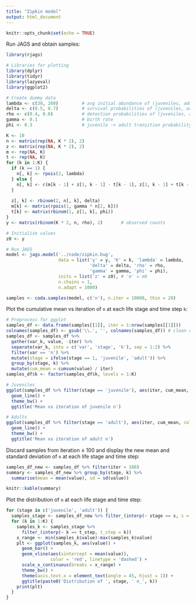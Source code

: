 ```yaml
---
title: "Zipkin model"
output: html_document
---
```


```r
knitr::opts_chunk$set(echo = TRUE)
```

Run JAGS and obtain samples:
```r
library(rjags)

# Libraries for plotting
library(dplyr)
library(tidyr)
library(lazyeval)
library(ggplot2)

# Create dummy data
lambda <- c(30, 200)         # avg initial abundance of (juveniles, adults)
delta <- c(0.5, 0.7)         # survival probabilities of (juveniles, adults)
rho <- c(0.4, 0.8)           # detection probabilities of (juveniles, adults)
gamma <- 0.1                 # birth rate
phi <- 0.3                   # juvenile -> adult transition probability

K <- 10
n <- matrix(rep(NA, K * 2), 2)
z <- matrix(rep(NA, K * 2), 2)
m <- rep(NA, K)
t <- rep(NA, K)
for (k in 1:K) {
  if (k == 1) {
    n[, k] <- rpois(2, lambda)
  } else {
    n[, k] <- c(m[k - 1] + z[1, k - 1] - t[k - 1], z[2, k - 1] + t[k - 1])
  }
  
  z[, k] <- rbinom(2, n[, k], delta)
  m[k] <- matrix(rpois(1, gamma * n[2, k]))
  t[k] <- matrix(rbinom(1, z[1, k], phi))
}
y <- matrix(rbinom(K * 2, n, rho), 2)       # observed counts

# Initialize values
z0 <- y

# Run JAGS
model <- jags.model('../code/zipkin.bug',
                    data = list('y' = y, 'K' = k, 'lambda' = lambda,
                                'delta' = delta, 'rho' = rho,
                                'gamma' = gamma, 'phi' = phi),
                    inits = list('z' = z0), # 'm' = m0
                    n.chains = 1,
                    n.adapt = 1000)

samples <- coda.samples(model, c('n'), n.iter = 10000, thin = 20)
```

Plot the cumulative mean vs iteration of `n` at each life stage and time step `k`:

```r
# Preprocess for ggplot
samples_df <- data.frame(samples[[1]], iter = 1:nrow(samples[[1]]))
colnames(samples_df) <- gsub('\\.', '', colnames(samples_df)) # clean column names
samples_df <- samples_df %>%
  gather(var_k, value, -iter) %>%
  separate(var_k, into = c('var', 'stage', 'k'), sep = 1:2) %>%
  filter(var == 'n') %>%
  mutate(stage = ifelse(stage == 1, 'juvenile', 'adult')) %>%
  group_by(stage, k) %>%
  mutate(cum_mean = cumsum(value) / iter)
samples_df$k <- factor(samples_df$k, levels = 1:K)

# Juveniles
ggplot(samples_df %>% filter(stage == 'juvenile'), aes(iter, cum_mean, colour = k)) +
  geom_line() +
  theme_bw() +
  ggtitle('Mean vs iteration of juvenile n')

# Adults
ggplot(samples_df %>% filter(stage == 'adult'), aes(iter, cum_mean, colour = k)) +
  geom_line() +
  theme_bw() +
  ggtitle('Mean vs iteration of adult n')
```

Discard samples from iteration $\leq$ 100 and display the new mean and standard deviation of `n` at each life stage and time step:

```r
samples_df_new <- samples_df %>% filter(iter > 100)
summary <- samples_df_new %>% group_by(stage, k) %>%
  summarise(mean = mean(value), sd = sd(value))
```

```r
knitr::kable(summary)
```

Plot the distribution of `n` at each life stage and time step:

```r
for (stage in c('juvenile', 'adult')) {
  samples_stage <- samples_df_new %>% filter_(interp(~ stage == s, s = stage))
  for (k in 1:K) {
    samples_k <- samples_stage %>%
      filter_(interp(~ k == t_step, t_step = k))
    x_range <- min(samples_k$value):max(samples_k$value)
    plt <- ggplot(samples_k, aes(value)) +
      geom_bar() +
      geom_vline(aes(xintercept = mean(value)),
                 color = 'red', linetype = 'dashed') +
      scale_x_continuous(breaks = x_range) +
      theme_bw() +
      theme(axis.text.x = element_text(angle = 45, hjust = 1)) +
      ggtitle(paste0('Distribution of ', stage, ' n_', k))
    print(plt)
  }
}
```